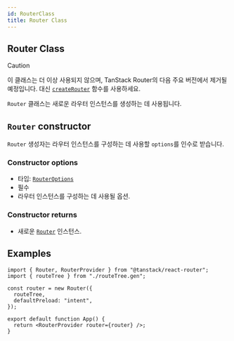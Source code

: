 ```yaml
---
id: RouterClass
title: Router Class
---
```


## Router Class

> [!CAUTION]
> 이 클래스는 더 이상 사용되지 않으며, TanStack Router의 다음 주요 버전에서 제거될 예정입니다.
> 대신 [`createRouter`](./createRouterFunction.md) 함수를 사용하세요.

`Router` 클래스는 새로운 라우터 인스턴스를 생성하는 데 사용됩니다.

## `Router` constructor

`Router` 생성자는 라우터 인스턴스를 구성하는 데 사용할 `options`를 인수로 받습니다.

### Constructor options

- 타입: [`RouterOptions`](./RouterOptionsType.md)
- 필수
- 라우터 인스턴스를 구성하는 데 사용될 옵션.

### Constructor returns

- 새로운 [`Router`](./RouterType.md) 인스턴스.

## Examples

```tsx
import { Router, RouterProvider } from "@tanstack/react-router";
import { routeTree } from "./routeTree.gen";

const router = new Router({
  routeTree,
  defaultPreload: "intent",
});

export default function App() {
  return <RouterProvider router={router} />;
}
```
